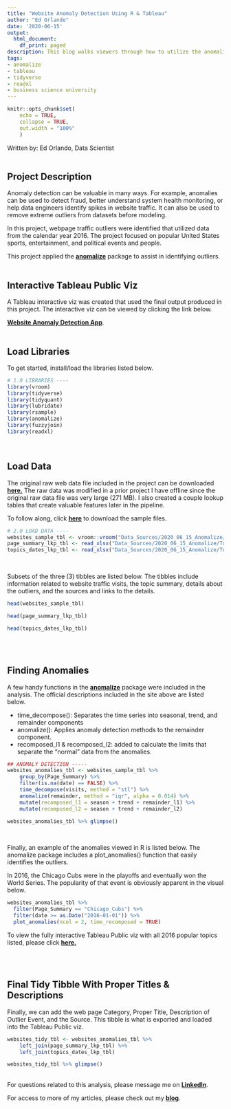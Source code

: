 ```yaml
---
title: "Website Anomaly Detection Using R & Tableau"
author: "Ed Orlando"
date: '2020-06-15'
output:
  html_document:
    df_print: paged
description: This blog walks viewers through how to utilize the anomalize package in R.
tags:
- anomalize
- tableau
- tidyverse
- readxl
- business science university
---
```


```r
knitr::opts_chunk$set(
    echo = TRUE,
    collapse = TRUE,
    out.width = "100%"
    )
```


Written by: Ed Orlando, Data Scientist
<br><br>

## Project Description
Anomaly detection can be valuable in many ways.  For example, anomalies can be used to detect fraud, better understand system health monitoring, or help data engineers identify spikes in website traffic.  It can also be used to remove extreme outliers from datasets before modeling.

In this project, webpage traffic outliers were identified that utilized data from the calendar year 2016.  The project focused on popular United States sports, entertainment, and political events and people.       

This project applied the **[anomalize](<https://business-science.github.io/anomalize/>)** package to assist in identifying outliers.
<br><br>

## Interactive Tableau Public Viz
A Tableau interactive viz was created that used the final output produced in this project.  The interactive viz can be viewed by clicking the link below.

**[Website Anomaly Detection App](<https://public.tableau.com/profile/ed.orlando#!/vizhome/WebsiteAnomalyDetection/WebsiteAnomalyDetection>)**.
<br><br>

## Load Libraries

To get started, install/load the libraries listed below.

```r
# 1.0 LIBRARIES ----
library(vroom)
library(tidyverse)
library(tidyquant)
library(lubridate)
library(rsample)
library(anomalize)
library(fuzzyjoin)
library(readxl)
```

<br>

## Load Data

The original raw web data file included in the project can be downloaded **[here.](<https://www.kaggle.com/c/web-traffic-time-series-forecasting/data>)**  The raw data was modified in a prior project I have offline since the original raw data file was very large (271 MB).  I also created a couple lookup tables that create valuable features later in the pipeline.  

To follow along, click **[here](https://ed-orlando-07-blog-site.netlify.app/zip_files/Anomalize.zip)** to download the sample files.

```r
# 2.0 LOAD DATA ----
websites_sample_tbl <- vroom::vroom("Data_Sources/2020_06_15_Anomalize/websites_sample_tbl.csv", delim = ",")
page_summary_lkp_tbl <- read_xlsx("Data_Sources/2020_06_15_Anomalize/Topics_Dates_LKP.xlsx", sheet = "Sheet1")
topics_dates_lkp_tbl <- read_xlsx("Data_Sources/2020_06_15_Anomalize/Topics_Dates_LKP.xlsx", sheet = "Sheet2")
```
<br>

Subsets of the three (3) tibbles are listed below.  The tibbles include information related to website traffic visits, the topic summary, details about the outliers, and the sources and links to the details. 

```r
head(websites_sample_tbl)
```

```r
head(page_summary_lkp_tbl)
```

```r
head(topics_dates_lkp_tbl)
```

<br>
<br>

## Finding Anomalies

A few handy functions in the **[anomalize](<https://business-science.github.io/anomalize/>)** package were included in the analysis.  The official descriptions included in the site above are listed below.  

* time_decompose(): Separates the time series into seasonal, trend, and remainder components  
* anomalize(): Applies anomaly detection methods to the remainder component.  
* recomposed_l1 & recomposed_l2: added to calculate the limits that separate the “normal” data from the anomalies.

```r
## ANOMALY DETECTION -----
websites_anomalies_tbl <- websites_sample_tbl %>%
    group_by(Page_Summary) %>%
    filter(is.na(date) == FALSE) %>%
    time_decompose(visits, method = "stl") %>%
    anomalize(remainder, method = "iqr", alpha = 0.014) %>%
    mutate(recomposed_l1 = season + trend + remainder_l1) %>%
    mutate(recomposed_l2 = season + trend + remainder_l2)
```

```r
websites_anomalies_tbl %>% glimpse()
```

<br>

Finally, an example of the anomalies viewed in R is listed below. The anomalize package includes a plot_anomalies() function that easily identifies the outliers.

In 2016, the Chicago Cubs were in the playoffs and eventually won the World Series.  The popularity of that event is obviously apparent in the visual below. 
```r
websites_anomalies_tbl %>%
  filter(Page_Summary == "Chicago_Cubs") %>%
  filter(date >= as.Date("2016-01-01")) %>%
  plot_anomalies(ncol = 2, time_recomposed = TRUE)
```

To view the fully interactive Tableau Public viz with all 2016 popular topics listed, please click **[here.](<https://public.tableau.com/profile/ed.orlando#!/vizhome/WebsiteAnomalyDetection/WebsiteAnomalyDetection>)**

<br>
<br>

## Final Tidy Tibble With Proper Titles & Descriptions

Finally, we can add the web page Category, Proper Title, Description of Outlier Event, and the Source.  This tibble is what is exported and loaded into the Tableau Public viz.

```r
websites_tidy_tbl <- websites_anomalies_tbl %>%
    left_join(page_summary_lkp_tbl) %>%
    left_join(topics_dates_lkp_tbl)
```

```r
websites_tidy_tbl %>% glimpse()
```

<br>
For questions related to this analysis, please message me on **[LinkedIn](<https://www.linkedin.com/in/edorlando07/>)**.  

For access to more of my articles, please check out my **[blog](<https://ed-orlando-07-blog-site.netlify.app/>)**.
